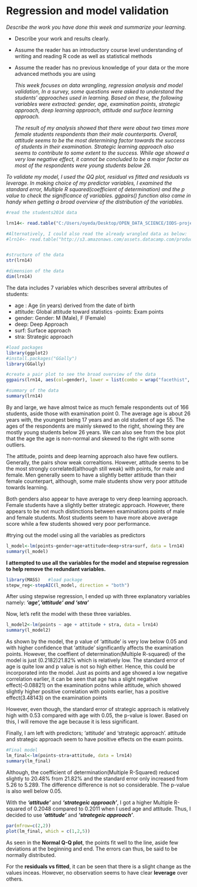 # Regression and model validation

*Describe the work you have done this week and summarize your learning.*

- Describe your work and results clearly. 
- Assume the reader has an introductory course level understanding of writing and reading R code as well as statistical methods
- Assume the reader has no previous knowledge of your data or the more advanced methods you are using  

  _This week focuses on data wrangling, regression analysis and model validation, In a survey, some questions were asked to understand the students' approaches used in learning. Based on these, the following variables were extracted: gender, age, examination points, strategic approach, deep learning approach, attitude and surface learning approach._

  _The result of my analysis showed that there were about two times more female students respondents than their male counterparts. Overall, attitude seems to be the most determining factor towards the success of students in their examination. Strategic learning approach also seems to contribute to some extent to the success. While age showed a very low negative effect, it cannot be concluded to be a major factor as most of the respondents were young students below 26._

_To validate my model, I used the QQ plot, residual vs fitted and residuals vs leverage. In making choice of my predictor variables, I examined the standard error, Multiple R squared(coefficient of determination) and the p value to check the significance of variables. ggpairs() function also came in handy when getting a broad overview of the distribution of the variables._



```r
#read the students2014 data

lrn14<- read.table("C:/Users/oyeda/Desktop/OPEN_DATA_SCIENCE/IODS-project/data/learning2014.txt ", header=T, sep = "\t")

#Alternatively, I could also read the already wrangled data as below:
#lrn14<- read.table("http://s3.amazonaws.com/assets.datacamp.com/production/co#urse_2218/datasets/learning2014.txt ", header=T, sep = ",")


#structure of the data
str(lrn14)

#dimension of the data
dim(lrn14)
```


The data includes 7 variables which describes several attributes of students:

- age : Age (in years) derived from the date of birth
- attitude: Global attitude toward statistics
-points:   Exam points
-  gender:   Gender: M (Male), F (Female)
-  deep: Deep Approach 
-  surf: Surface approach 
-  stra: Strategic approach

```r
#load packages
library(ggplot2)
#install.packages("GGally")
library(GGally)
```

```r
#create a pair plot to see the broad overview of the data
ggpairs(lrn14, aes(col=gender), lower = list(combo = wrap("facethist", bins = 20)))
```

```r
#summary of the data
summary(lrn14)
```
By and large, we have almost twice as much female respondents out of 166 students, aside those with examination point 0. The average age is about 26 years with, the youngest being 17 years and an old student of age 55. The ages of the  respondents are mainly skewed to the right, showing they are mostly young students below 26 years. We can also see from the box plot that the age the age is non-normal and skewed to the right with some outliers. 

The attitude, points and deep learning approach also have few outliers. Generally, the pairs show weak correaltions. However, attitude seems to be the most strongly correlated(although still weak) with points, for male and female. Men generally seem to have a slightly better attitude than their female counterpart, although, some male students show very poor attitude towards learning.

Both genders also appear to have average to very deep learning approach.
Female students have a slightly better strategic approach. However, there appears to be not much distinctions between examinations points of male and female students.
Most students seem to have more above average score while a few students showed very poor performance.



#trying out the model using all the variables as predictors
```r
l_model<-lm(points~gender+age+attitude+deep+stra+surf, data = lrn14)
summary(l_model)
```

**I attempted to use all the variables for the model and stepwise regression to help remove the redundant variables.**

```r
library(MASS)   #load package
stepw_reg<-stepAIC(l_model, direction = "both")
```


After using stepwise regression, I ended up with three explanatory variables namely: **_'age','attitude' and 'stra'_**

Now, let's refit the model with these three variables.
```r
l_model2<-lm(points ~ age + attitude + stra, data = lrn14)
summary(l_model2)
```

As shown by the model, the p value of 'attitude' is very low below 0.05 and with higher confidence that 'attitude' significantly affects the examination points. However, the coeffient of determination(Multiple R-squared) of the model is just (0.2182)21.82% which is relatively low. The standard error of age is quite low and p value is not so high either. Hence, this could be incorporated into the model. Just as points and age showed a low negative correlation earlier, it can be seen that age has a slight negative effect(-0.08821) on the examination poitns while attitude, which showed slightly higher positive correlation with points earlier, has  a positive  effect(3.48143) on the examination points

However, even though, the standard error of strategic approach is relatively high with 0.53 compared with age with 0.05, the p-value is lower. Based on this, I will remove the age because it is less significant.

Finally, I am left with predictors; 'attitude' and 'strategic approach'.
attitude and strategic approach seem to have positive effects on the exam points.


```r
#Final model
lm_final<-lm(points~stra+attitude, data = lrn14)
summary(lm_final)
```

Although, the coefficient of determination(Multiple R-Squared) reduced slightly to 20.48% from 21.82% and the standard error only increased from 5.26 to 5.289. The difference difference is not so considerable. The p-value is also well below 0.05.

With the **_'attitude'_** and **_'strategeic approach'_**, I got a higher Multiple R-squared of 0.2048 compared to 0.2011 when I used age and attitude. Thus, I decided to use **_'attitude'_** and **_'strategeic approach'_**.

```r
par(mfrow=c(2,2))
plot(lm_final, which = c(1,2,5))
```

As seen in the **Normal Q-Q plot**, the points fit well to the line, aside few deviations at the beginning and end. The errors can thus, be said to be normally distributed. 

For the **residuals vs fitted**, it can be seen that there is a slight change as the values inceas.
However, no observation seems to have clear **leverage** over others.



